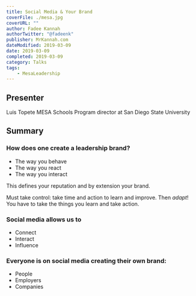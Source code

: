 ---
title: Social Media & Your Brand
coverFile: ./mesa.jpg
coverURL: ""
author: Fadee Kannah
authorTwitter: "@fadeenk"
publisher: MrKannah.com
dateModified: 2019-03-09
date: 2019-03-09
completed: 2019-03-09
category: Talks
tags:
    - MesaLeadership
---

## Presenter

Luis Topete MESA Schools Program director at San Diego State University

## Summary

### How does one create a leadership brand?
- The way you behave
- The way you react
- The way you interact

This defines your reputation and by extension your brand.

Must take control: take time and action to learn and improve. Then *adapt*! You have to take the things you learn and take action. 

### Social media allows us to
- Connect
- Interact
- Influence

### Everyone is on social media creating their own brand:
- People
- Employers
- Companies
